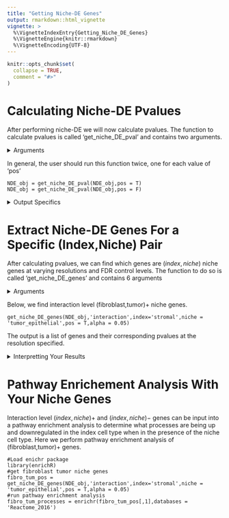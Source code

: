 ---
title: "Getting Niche-DE Genes"
output: rmarkdown::html_vignette
vignette: >
  %\VignetteIndexEntry{Getting_Niche_DE_Genes}
  %\VignetteEngine{knitr::rmarkdown}
  %\VignetteEncoding{UTF-8}
---

```{r, include = FALSE}
knitr::opts_chunk$set(
  collapse = TRUE,
  comment = "#>"
)
```

# Calculating Niche-DE Pvalues

After performing niche-DE we will now calculate pvalues. The function to calculate pvalues is called 'get_niche_DE_pval' and contains two arguments. 

<details>
  <summary>Arguments</summary>
  
+ object: A niche-DE object
+ pos: A logical indicating if one wants to compute interaction level pvalues corresponding to a gene being an $(index,niche)+$ gene (pos = T), or an $(index,niche)-$ gene (pos = F)
  
  </details>
  
In general, the user should run this function twice, one for each value of 'pos'
```
NDE_obj = get_niche_DE_pval(NDE_obj,pos = T)
NDE_obj = get_niche_DE_pval(NDE_obj,pos = F)
```
  
  
<details>
  <summary>Output Specifics</summary>
  
  Running the above function will populate 2 fields in your niche-DE object
  
+ Niche-DE-pval-pos: Pvalues for testing if a gene is an (index,niche)+ niche gene. This is a list with length equal to the length of sigma. Each sublist contains 3 items.
  + gene-level: A list of gene level pvalues. It is a vector with length equal to the number of genes.
  + cell-type-level: A matrix of dimension #genes by #cell types which gives cell type level pvalues.Index (i,j) gives a pvalue corresponding to whether gene i is a niche gene for index cell type j. 
  + interaction-level: An array of dimension #cell types by #cell types by #genes which gives interaction level pvalues. Index (i,j,k) gives a pvalue corresponding to whether gene k is an (index cell type i, niche cell type j)+ niche gene.

+ Niche-DE-pval-neg: Pvalues for testing if a gene is an (index,niche)- niche gene. This is a list with length equal to the length of sigma. Each sublist contains 3 items.
  + gene-level: A list of gene level pvalues. It is a vector with length equal to the number of genes.
  + cell-type-level: A matrix of dimension #genes by #cell types which gives cell type level pvalues.Index (i,j) gives a pvalue corresponding to whether gene i is a niche gene for index cell type j. 
  + interaction-level: An array of dimension #cell types by #cell types by #genes which gives interaction level pvalues. Index (i,j,k) gives a pvalue corresponding to whether gene k is an (index cell type i, niche cell type j)- niche gene.
 
 </details>


# Extract Niche-DE Genes For a Specific (Index,Niche) Pair
 After calculating pvalues, we can find which genes are $(index,niche)$ niche genes at varying resolutions and FDR control levels. The function to do so is called 'get_niche_DE_genes' and contains 6 arguments
 
 <details>
  <summary>Arguments</summary>
  
+ object: A niche-DE object
+ resolution: The resolution at which  to return genes. There are three choices for resolution;gene level, cell type level, and interaction level.
+ index: The index cell type of interest
+ niche: The niche cell type of interest
+ pos:  A logical indicating if one wants to find interaction level $(index,niche)+$ niche genes (pos = T), or $(index,niche)-$ niche genes (pos = F)
+ alpha: The level at which to perform the benjamini-hochberg procedure at each resolution level\
</details>

Below, we find interaction level (fibroblast,tumor)+ niche genes.
```
get_niche_DE_genes(NDE_obj,'interaction',index='stromal',niche = 'tumor_epithelial',pos = T,alpha = 0.05)
```
The output is a list of genes and their corresponding pvalues at the resolution specified.

<details>
  <summary>Interpretting Your Results</summary>
  Assume that the 'pos' parameter is set to 'True'. The interpretation of your output will differ based on the resolution chosen.
 
+ Resolution = gene: Genes outputted show some sign of being a niche gene for some $(index,niche)$ pair.
+ Resolution = cell type: Genes outputted are significantly niche up or down regulated in the index cell. The niche cell type is unknown.
+ Resolution = interaction: Genes outputted are significantly upregulated in the index cell type when in the presence of the niche cell type. If 'pos' = 'False' then Genes outputted are significantly downregulated in the index cell type when in the presence of the niche cell type.
  
  
  </details>
  
  # Pathway Enrichement Analysis With Your Niche Genes
  Interaction level $(index,niche)+$ and $(index,niche)-$ genes can be input into a pathway enrichment analysis to determine what processes are being up and downregulated in the index cell type when in the presence of the niche cell type. Here we perform pathway enrichment analysis of (fibroblast,tumor)+ genes.
```
#Load enichr package
library(enrichR)
#get fibroblast tumor niche genes
fibro_tum_pos = get_niche_DE_genes(NDE_obj,'interaction',index='stromal',niche = 'tumor_epithelial',pos = T,alpha = 0.05)
#run pathway enrichment analysis
fibro_tum_processes = enrichr(fibro_tum_pos[,1],databases = 'Reactome_2016')
```

